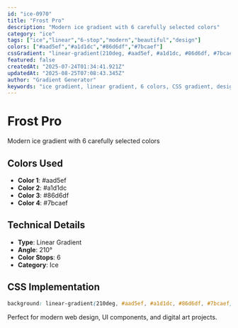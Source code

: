 ```yaml
---
id: "ice-0970"
title: "Frost Pro"
description: "Modern ice gradient with 6 carefully selected colors"
category: "ice"
tags: ["ice","linear","6-stop","modern","beautiful","design"]
colors: ["#aad5ef","#a1d1dc","#86d6df","#7bcaef"]
cssGradient: "linear-gradient(210deg, #aad5ef, #a1d1dc, #86d6df, #7bcaef)"
featured: false
createdAt: "2025-07-24T01:34:41.921Z"
updatedAt: "2025-08-25T07:08:43.345Z"
author: "Gradient Generator"
keywords: "ice gradient, linear gradient, 6 colors, CSS gradient, design, #aad5ef, #a1d1dc, #86d6df, #7bcaef"
---
```


# Frost Pro

Modern ice gradient with 6 carefully selected colors

## Colors Used
- **Color 1**: #aad5ef
- **Color 2**: #a1d1dc
- **Color 3**: #86d6df
- **Color 4**: #7bcaef

## Technical Details
- **Type**: Linear Gradient
- **Angle**: 210°
- **Color Stops**: 6
- **Category**: Ice

## CSS Implementation
```css
background: linear-gradient(210deg, #aad5ef, #a1d1dc, #86d6df, #7bcaef);
```

Perfect for modern web design, UI components, and digital art projects.
